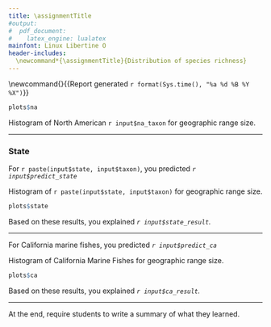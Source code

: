 ```yaml
---
title: \assignmentTitle
#output:
#  pdf_document:
#    latex_engine: lualatex
mainfont: Linux Libertine O
header-includes:
  \newcommand*{\assignmentTitle}{Distribution of species richness}
---
```

<!-- Have to be defined here so they can be used in LaTex header. -->
<!-- First page header -->
\newcommand{\stuName}{`r input$student_name`} 
<!-- Last page footer -->
\newcommand{\firstFancyfoot}{{\footnotesize Report generated `r format(Sys.time(), "%a %d %B %Y %X")`}}
\thispagestyle{first_page}

\subsection*{\assignmentTitle}

\subsubsection{North American Taxa}

\begin{enumerate}
\begin{multicols}{2}
\item \textbf{Write your prediction here.} Considering all of North America, tell
whether you think most species in a closely related group of organisms
have large, medium or small range size, or some combination. 

\columnbreak

`r input$predict_na`
 
\end{multicols}

\end{enumerate}

\begin{enumerate}[resume]

\begin{multicols}{2}
\item \textbf{Interpret the pattern.} Describe the pattern that you see. Do most
species occur in most watersheds (large range size) or do most species
occur in just a few watersheds (small range size)? Or, is it some
combination of the two? Explain how the observed result supports or
falsifies your hypothesis in question 1.

\columnbreak

`r input$na_result`

\end{multicols}

\end{enumerate}

```r
plots$na
```

Histogram of North American `r input$na_taxon` for geographic range size.

***

### State

For `r paste(input$state, input$taxon)`, you predicted *`r input$predict_state`*

Histogram of `r paste(input$state, input$taxon)` for geographic range size.

```r
plots$state
```

Based on these results, you explained *`r input$state_result`.*

***

For California marine fishes, you predicted *`r input$predict_ca`*

Histogram of California Marine Fishes for geographic range size.

```r
plots$ca
```

Based on these results, you explained *`r input$ca_result`.*

***

At the end, require students to write a summary of what they learned.

<!-- Time stamp the report -->
\thispagestyle{last_page}
